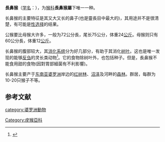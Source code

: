 {{Speciesbox 
| image = Proboscis monkey (Nasalis larvatus) male Labuk Bay.jpg
| status = EN
| trend = unknown
| status_system = iucn2.3
| display parents=2
| parent authority = [[Étienne_Geoffroy_Saint-Hilaire|É. Geoffroy]], 1812
| taxon = Nasalis larvatus
| authority = [[Wurmb|Wurmb]], 1787
}}

'''長鼻猴'''（[[学名|学名]]：{{lang|la|''Nasalis larvatus''}}），为[[猴科|猴科]]'''長鼻猴屬'''下唯一一种。

长鼻猴的主要特征是其又大又长的鼻子(也是靈長目中最大的)，其用途并不是很清楚，有可能是[[性选择|性选择]]的结果。

公猴要比母猴大许多，一般为72公分長，尾长75公分，体重24[[公斤|公斤]]。母猴则只有60公分長，体重12[[公斤|公斤]]。

长鼻猴的腹部较大，其[[消化系统|消化系统]]分为好几部分，有助于其消化[[树叶|树叶]]。这也是唯一发现的能够[[反刍|反刍]]的灵长类动物<ref>{{cite journal|coauthors=Murai, T., Clauss, M., Yamada, T., Tuuga, A., Bernard, H., Higashi, S.|title=Regurgitation and remastication in the foregut-fermenting proboscis monkey (Nasalis larvatus)|journal=Biology Letters|date=2011-03-30|doi=10.1098/rsbl.2011.0197|url=http://rsbl.royalsocietypublishing.org/content/early/2011/03/30/rsbl.2011.0197.abstract?sid=7bc324e1-16ff-4d52-b2f4-d80f0553b140|accessdate=2011-04-01|last=Matsuda|first=I.|archive-date=2015-11-26|archive-url=https://web.archive.org/web/20151126013209/http://rsbl.royalsocietypublishing.org/content/early/2011/03/30/rsbl.2011.0197.abstract?sid=7bc324e1-16ff-4d52-b2f4-d80f0553b140|dead-url=no}}</ref>。它的食物除树叶外，也包括种子。但是，長鼻猴不能食用甜的食物(因對胃部細菌有不利影響)。

长鼻猴主要产于[[东南亚|东南亚]][[婆罗洲|婆罗洲]]岸边的[[红树林|红树林]]、[[沼泽|沼泽]]及河畔的[[森林|森林]]。群居，每群为10-20只猴子不等。

== 参考文献 ==
{{Commons+cat|Nasalis_larvatus|長鼻猴|Nasalis_larvatus}}
{{wikispecies|Nasalis_larvatus}}
<div class="references-small">
<references></references>
</div>
{{簡鼻亞目|C.}}
{{Taxonbar|from=Q192029}}

[[Category:疣猴亞科|Category:疣猴亞科]]
[[category:婆罗洲動物|category:婆罗洲動物]]